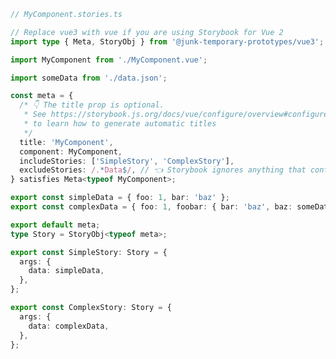 ```ts
// MyComponent.stories.ts

// Replace vue3 with vue if you are using Storybook for Vue 2
import type { Meta, StoryObj } from '@junk-temporary-prototypes/vue3';

import MyComponent from './MyComponent.vue';

import someData from './data.json';

const meta = {
  /* 👇 The title prop is optional.
   * See https://storybook.js.org/docs/vue/configure/overview#configure-story-loading
   * to learn how to generate automatic titles
   */
  title: 'MyComponent',
  component: MyComponent,
  includeStories: ['SimpleStory', 'ComplexStory'],
  excludeStories: /.*Data$/, // 👈 Storybook ignores anything that contains Data
} satisfies Meta<typeof MyComponent>;

export const simpleData = { foo: 1, bar: 'baz' };
export const complexData = { foo: 1, foobar: { bar: 'baz', baz: someData } };

export default meta;
type Story = StoryObj<typeof meta>;

export const SimpleStory: Story = {
  args: {
    data: simpleData,
  },
};

export const ComplexStory: Story = {
  args: {
    data: complexData,
  },
};
```
